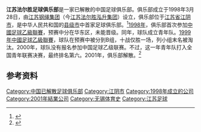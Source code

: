 {{Football club infobox 
| clubname = 江苏法尔胜
| image    = 
| fullname = 江苏法尔胜足球俱乐部
| nickname = 
| short name = 江苏法尔胜
| founded  = 1998年3月28日
| dissolved = 2001年
| city = {{CHN}}[[江苏省|江苏省]][[江阴市|江阴市]]
| ground   = 
| capacity = 
| owner    = [[江苏钢绳集团|江苏钢绳集团]]（今[[江苏法尔胜泓升集团|江苏法尔胜泓升集团]]）
| chairman = 
| manager  = 
| league   = [[中国足球乙级联赛|中国足球乙级联赛]] 
| season= [[1999年中国足球乙级联赛|1999乙]]
| position = 预赛B组第6名
| shirtsupplier = 
| pattern_la1=|pattern_b1=|pattern_ra1=|pattern_so1=
| leftarm1=|body1=|rightarm1=|shorts1=|socks1=
| pattern_la2=|pattern_b2=|pattern_ra2= |pattern_so2=
| leftarm2=|body2=|rightarm2=|shorts2=|socks2=
| current =  
| website = 
}}
'''江苏法尔胜足球俱乐部'''是一家已解散的中国足球俱乐部。俱乐部成立于1998年3月28日，由[[江苏钢绳集团|江苏钢绳集团]]（今[[江苏法尔胜泓升集团|江苏法尔胜泓升集团]]）设立，俱乐部位于[[江苏省|江苏省]][[江阴市|江阴市]]，是中华人民共和国的[[县级市|县级市]]中首家足球俱乐部。<ref>{{cite web|title=江阴市大事记1998年|url=http://daj.jiangyin.gov.cn/a/200801/article_44pvii20wt2t.shtml|publisher=江阴档案信息网|accessdate=2014-05-17|deadurl=yes|archiveurl=https://web.archive.org/web/20140517153850/http://daj.jiangyin.gov.cn/a/200801/article_44pvii20wt2t.shtml|archivedate=2014-05-17}}</ref>[[1998年中國足球乙級聯賽|1998年]]，俱乐部首次参加[[中國足球乙級聯賽|中國足球乙級聯賽]]，预赛中分在华东区，未能晋级。同年，球队成立青年队。[[1999年中國足球乙級聯賽|1999年中國足球乙級聯賽]]，球队在预赛中被分到B组，十战仅胜一场，列小组末名被淘汰。2000年，球队没有报名参加中国足球乙级联赛。不过，这一年青年队打入全国青年联赛决赛，最终排名第六。2001年，俱乐部解散。<ref>{{cite news|title=一个球队的前世今生 从半职业球队到“铲刀队”|url=http://news.idoican.com.cn/jyrb/html/2010-05/25/content_772570.htm?div=-1|accessdate=2014-05-17|newspaper=江阴日报|date=2010-05-25|deadurl=yes|archiveurl=https://web.archive.org/web/20140517154536/http://news.idoican.com.cn/jyrb/html/2010-05/25/content_772570.htm?div=-1|archivedate=2014-05-17}}</ref>

== 参考资料 ==
{{Reflist}}

[[Category:中国已解散足球俱乐部|Category:中国已解散足球俱乐部]]
[[Category:江阴市|Category:江阴市]]
[[Category:1998年成立的公司|Category:1998年成立的公司]]
[[Category:2001年結業公司|Category:2001年結業公司]]
[[Category:无锡体育史|Category:无锡体育史]]
[[Category:江苏足球|Category:江苏足球]]